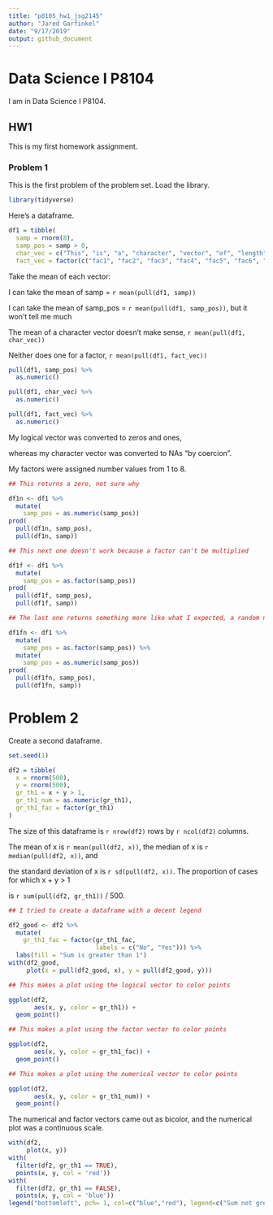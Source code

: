 ```yaml
---
title: "p8105_hw1_jsg2145"
author: "Jared Garfinkel"
date: "9/17/2019"
output: github_document
---
```


# Data Science I P8104

I am in Data Science I P8104.

## HW1

This is my first homework assignment.

### Problem 1

This is the first problem of the problem set. Load the library.

```r
library(tidyverse)
```

Here's a dataframe.

```r
df1 = tibble(
  samp = rnorm(8),
  samp_pos = samp > 0,
  char_vec = c("This", "is", "a", "character", "vector", "of", "length", "eight"),
  fact_vec = factor(c("fac1", "fac2", "fac3", "fac4", "fac5", "fac6", "fac7", "fac8")))
```

Take the mean of each vector:

I can take the mean of samp = `r mean(pull(df1, samp))`

I can take the mean of samp_pos = `r mean(pull(df1, samp_pos))`, but it won't tell me much

The mean of a character vector doesn't make sense, `r mean(pull(df1, char_vec))`

Neither does one for a factor, `r mean(pull(df1, fact_vec))`

```r
pull(df1, samp_pos) %>% 
  as.numeric()

pull(df1, char_vec) %>% 
  as.numeric()

pull(df1, fact_vec) %>% 
  as.numeric()
```
My logical vector was converted to zeros and ones, 

whereas my character vector was converted to NAs "by coercion".

My factors were assigned number values from 1 to 8.

```r
## This returns a zero, not sure why

df1n <- df1 %>% 
  mutate(
    samp_pos = as.numeric(samp_pos))
prod(
  pull(df1n, samp_pos),
  pull(df1n, samp))
```

```r
## This next one doesn't work because a factor can't be multiplied

df1f <- df1 %>%
  mutate(
    samp_pos = as.factor(samp_pos))
prod(
  pull(df1f, samp_pos),
  pull(df1f, samp))
```

```r
## The last one returns something more like what I expected, a random number

df1fn <- df1 %>% 
  mutate(
    samp_pos = as.factor(samp_pos)) %>% 
  mutate(
    samp_pos = as.numeric(samp_pos))
prod(
  pull(df1fn, samp_pos), 
  pull(df1fn, samp))
```

# Problem 2

Create a second dataframe.

```r
set.seed(1)

df2 = tibble(
  x = rnorm(500),
  y = rnorm(500),
  gr_th1 = x + y > 1,
  gr_th1_num = as.numeric(gr_th1),
  gr_th1_fac = factor(gr_th1)
)
```

The size of this dataframe is `r nrow(df2)` rows by `r ncol(df2)` columns.

The mean of x is `r mean(pull(df2, x))`, the median of x is `r median(pull(df2, x))`, and

the standard deviation of x is `r sd(pull(df2, x))`. The proportion of cases for which x + y > 1

is `r sum(pull(df2, gr_th1))` / 500.

```r

## I tried to create a dataframe with a decent legend

df2_good <- df2 %>% 
  mutate(
    gr_th1_fac = factor(gr_th1_fac,
                        labels = c("No", "Yes"))) %>% 
  labs(fill = "Sum is greater than 1")
with(df2_good, 
     plot(x = pull(df2_good, x), y = pull(df2_good, y)))
```



```r
## This makes a plot using the logical vector to color points

ggplot(df2,
       aes(x, y, color = gr_th1)) +
  geom_point()
```

```r
## This makes a plot using the factor vector to color points

ggplot(df2,
       aes(x, y, color = gr_th1_fac)) +
  geom_point()
```


```r
## This makes a plot using the numerical vector to color points

ggplot(df2,
       aes(x, y, color = gr_th1_num)) +
  geom_point()
```

The numerical and factor vectors came out as bicolor, and the numerical plot was a continuous scale. 
  

```r
with(df2, 
     plot(x, y))
with(
  filter(df2, gr_th1 == TRUE),
  points(x, y, col = 'red'))
with(
  filter(df2, gr_th1 == FALSE),
  points(x, y, col = 'blue'))
legend("bottomleft", pch= 1, col=c("blue","red"), legend=c("Sum not greater than 1","Sum greater than 1"))
```